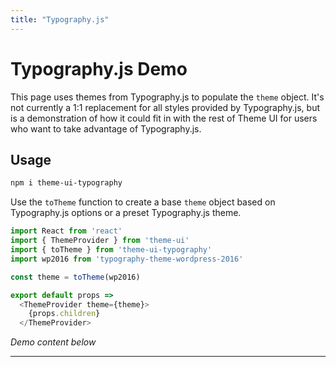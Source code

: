 ```yaml
---
title: "Typography.js"
---
```




# Typography.js Demo

This page uses themes from Typography.js to populate the `theme` object.
It's not currently a 1:1 replacement for all styles provided by Typography.js,
but is a demonstration of how it could fit in with the rest of Theme UI for users who
want to take advantage of Typography.js.

## Usage

```sh
npm i theme-ui-typography
```

Use the `toTheme` function to create a base `theme` object based on Typography.js options or a preset Typography.js theme.

```js
import React from 'react'
import { ThemeProvider } from 'theme-ui'
import { toTheme } from 'theme-ui-typography'
import wp2016 from 'typography-theme-wordpress-2016'

const theme = toTheme(wp2016)

export default props =>
  <ThemeProvider theme={theme}>
    {props.children}
  </ThemeProvider>
```

*Demo content below*

---

<Lorem />
